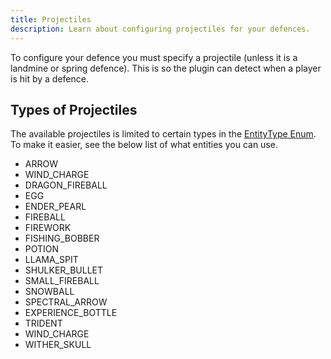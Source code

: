 ```yaml
---
title: Projectiles
description: Learn about configuring projectiles for your defences.
---
```


To configure your defence you must specify a projectile (unless it is a landmine or spring defence).
This is so the plugin can detect when a player is hit by a defence.

## Types of Projectiles
The available projectiles is limited to certain types in the [EntityType Enum](https://jd.papermc.io/paper/1.21.1/org/bukkit/entity/EntityType.htmll).
To make it easier, see the below list of what entities you can use.

* ARROW
* WIND_CHARGE
* DRAGON_FIREBALL
* EGG
* ENDER_PEARL
* FIREBALL
* FIREWORK
* FISHING_BOBBER
* POTION
* LLAMA_SPIT
* SHULKER_BULLET
* SMALL_FIREBALL
* SNOWBALL
* SPECTRAL_ARROW
* EXPERIENCE_BOTTLE
* TRIDENT
* WIND_CHARGE
* WITHER_SKULL